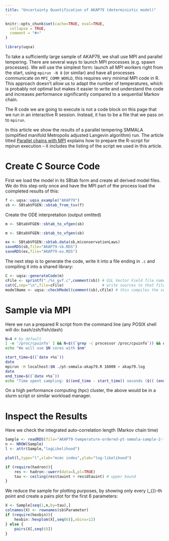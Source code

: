 ```yaml
---
title: "Uncertainty Quantification of AKAP79 (deterministic model)"
---
```


```r
knitr::opts_chunk$set(cache=TRUE, eval=TRUE,
  collapse = TRUE,
  comment = "#>"
)
```

```r
library(uqsa)
```

To take a sufficiently large sample of AKAP79, we shall use MPI and
parallel tempering. There are several ways to launch MPI processes
(e.g. spawn processes).  We will use the simplest form: launch all MPI
workers right from the start, using `mpirun -N 8` (or similar) and
have all processes communicate on `MPI_COMM_WORLD`, this requires very
minimal MPI code in R.  This approach doesn't allow us to adapt the
number of temperatures, which is probably not optimal but makes it
easier to write and understand the code and increases
performance significantly compared to a sequential Markov chain.

The R code we are going to execute is not a code
block on this page that we run in an interactive R session. Instead,
it has to be a file that we pass on to `mpirun`.

In this article we show the results of a parallel tempering SMMALA
(simplified manifold Metropolis adjusted Langevin algorithm) run. The
article titled [Parallel chains with MPI](articles/mpi.html) explains
how to prepare the R-script for mpirun execution -- it includes the
listing of the script we used in this article.

# Create C Source Code

First we load the model in its SBtab form and create all derived model
files. We do this step only once and have the MPI part of the process
load the coimpleted results of this:

```r
f <- uqsa::uqsa_example("AKAP79")
sb <- SBtabVFGEN::sbtab_from_tsv(f)
```

Create the ODE interpretation (output omitted)
```r
m <- SBtabVFGEN::sbtab_to_vfgen(sb)
```
```r
m <- SBtabVFGEN::sbtab_to_vfgen(sb)
```

```r
ex <- SBtabVFGEN::sbtab.data(sb,m$conservationLaws)
saveRDS(sb,file="AKAP79-sb.RDS")
saveRDS(ex,file="AKAP79-ex.RDS")
```

The next step is to generate the code, write it into a file ending in
`.c` and compiling it into a shared library:

```r
C <- uqsa::generateCode(m)
cFile <- sprintf("./%s_gvf.c",comment(sb)) # GSL Vector Field file name
cat(C,sep="\n",file=cFile)                 # write sources to that file
modelName <- uqsa::checkModel(comment(sb),cFile) # this compiles the sources
```

# Sample via MPI

Here we run a prepared R script from the command line (any POSIX shell will do: bash/zsh/fish/dash)

```sh
N=4 # by default
[ -e '/proc/cpuinfo' ] && N=$((`grep -c processor /proc/cpuinfo`)) && nm="`grep -m1 'model name' /proc/cpuinfo`"
echo "We will use $N cores with $nm"

start_time=$((`date +%s`))
date
mpirun -H localhost:$N ./pt-smmala-akap79.R 16000 > akap79.log
date
end_time=$((`date +%s`))
echo "Time spent sampling: $((end_time - start_time)) seconds ($(( (end_time - start_time)/60 )) minutes)."
```

On a high performance computing (hpc) cluster, the above would be in a
slurm script or similar workload manager.

# Inspect the Results

Here we check the integrated auto-correlation length (Markov chain
time)

```r
Sample <- readRDS(file="AKAP79-temperature-ordered-pt-smmala-sample-2-for-rank-0.RDS")
n <- NROW(Sample)
l <- attr(Sample,"logLikelihood")

plot(l,type="l",xlab="mcmc index",ylab="log-likelihood")

if (require(hadron)){
    res <- hadron::uwerr(data=l,pl=TRUE)
    tau <- ceiling(res$tauint + res$dtauint) # upper bound
}
```

We reduce the sample for plotting purposes, by showing only every \(\tau_{\text{int.}}\)-th point and create a pairs plot for the first 6 parameters:

```r
X <- Sample[seq(1,n,by=tau),]
colnames(X) <- rownames(sb$Parameter)
if (require(hexbin)){
    hexbin::hexplom(X[,seq(6)],xbins=12)
} else {
    pairs(X[,seq(6)])
}
```
